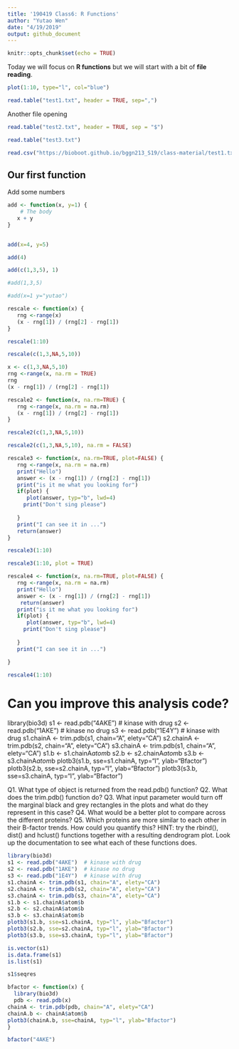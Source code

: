 ```yaml
---
title: '190419 Class6: R Functions'
author: "Yutao Wen"
date: "4/19/2019"
output: github_document
---
```


```r
knitr::opts_chunk$set(echo = TRUE)
```

Today we will focus on **R functions** but we will start with a bit of **file reading**.
```r
plot(1:10, type="l", col="blue")
```

```r
read.table("test1.txt", header = TRUE, sep=",")
```

Another file opening
```r
read.table("test2.txt", header = TRUE, sep = "$")
```

```r
read.table("test3.txt")
```

```r
read.csv("https://bioboot.github.io/bggn213_S19/class-material/test1.txt")
```

## Our first function

Add some numbers

```r
add <- function(x, y=1) {
    # The body
   x + y
}
  
```

```r
add(x=4, y=5)
```


```r
add(4)
```

```r
add(c(1,3,5), 1)
```

```r
#add(1,3,5)
```

```r
#add(x=1 y="yutao")
```

```r
rescale <- function(x) {
   rng <-range(x)
   (x - rng[1]) / (rng[2] - rng[1])
}
```

```r
rescale(1:10)
```

```r
rescale(c(1,3,NA,5,10))
```

```r
x <- c(1,3,NA,5,10)
rng <-range(x, na.rm = TRUE)
rng
(x - rng[1]) / (rng[2] - rng[1])
```

```r
rescale2 <- function(x, na.rm=TRUE) {
   rng <-range(x, na.rm = na.rm)
   (x - rng[1]) / (rng[2] - rng[1])
}
```

```r
rescale2(c(1,3,NA,5,10))
```

```r
rescale2(c(1,3,NA,5,10), na.rm = FALSE)
```

```r
rescale3 <- function(x, na.rm=TRUE, plot=FALSE) {
   rng <-range(x, na.rm = na.rm)
   print("Hello")
   answer <- (x - rng[1]) / (rng[2] - rng[1])
   print("is it me what you looking for")
   if(plot) {
      plot(answer, typ="b", lwd=4)
     print("Don't sing please")
     
   }
   print("I can see it in ...")
   return(answer)
}
```

```r
rescale3(1:10)
```


```r
rescale3(1:10, plot = TRUE)
```

```r
rescale4 <- function(x, na.rm=TRUE, plot=FALSE) {
   rng <-range(x, na.rm = na.rm)
   print("Hello")
   answer <- (x - rng[1]) / (rng[2] - rng[1])
    return(answer)
   print("is it me what you looking for")
   if(plot) {
      plot(answer, typ="b", lwd=4)
     print("Don't sing please")
     
   }
   print("I can see it in ...")

}
```

```r
rescale4(1:10)
```

# Can you improve this analysis code?
library(bio3d)
s1 <- read.pdb("4AKE")  # kinase with drug
s2 <- read.pdb("1AKE")  # kinase no drug
s3 <- read.pdb("1E4Y")  # kinase with drug
s1.chainA <- trim.pdb(s1, chain="A", elety="CA")
s2.chainA <- trim.pdb(s2, chain="A", elety="CA")
s3.chainA <- trim.pdb(s1, chain="A", elety="CA")
s1.b <- s1.chainA$atom$b
s2.b <- s2.chainA$atom$b
s3.b <- s3.chainA$atom$b
plotb3(s1.b, sse=s1.chainA, typ="l", ylab="Bfactor")
plotb3(s2.b, sse=s2.chainA, typ="l", ylab="Bfactor")
plotb3(s3.b, sse=s3.chainA, typ="l", ylab="Bfactor")

Q1. What type of object is returned from the read.pdb() function? Q2. What does the trim.pdb() function do?
Q3. What input parameter would turn off the marginal black and grey rectangles in the plots and what do they represent in this case?
Q4. What would be a better plot to compare across the different proteins?
Q5. Which proteins are more similar to each other in their B-factor trends. How could you quantify this? HINT: try the rbind(), dist() and hclust() functions together with a resulting dendrogram plot. Look up the documentation to see what each of these functions does.

```r
library(bio3d)
s1 <- read.pdb("4AKE")  # kinase with drug
s2 <- read.pdb("1AKE")  # kinase no drug
s3 <- read.pdb("1E4Y")  # kinase with drug
s1.chainA <- trim.pdb(s1, chain="A", elety="CA")
s2.chainA <- trim.pdb(s2, chain="A", elety="CA")
s3.chainA <- trim.pdb(s3, chain="A", elety="CA")
s1.b <- s1.chainA$atom$b
s2.b <- s2.chainA$atom$b
s3.b <- s3.chainA$atom$b
plotb3(s1.b, sse=s1.chainA, typ="l", ylab="Bfactor")
plotb3(s2.b, sse=s2.chainA, typ="l", ylab="Bfactor")
plotb3(s3.b, sse=s3.chainA, typ="l", ylab="Bfactor")
```

```r
is.vector(s1)
is.data.frame(s1)
is.list(s1)
```

```r
s1$seqres
```


```r
bfactor <- function(x) {
  library(bio3d)
  pdb <- read.pdb(x)
chainA <- trim.pdb(pdb, chain="A", elety="CA")
chainA.b <- chainA$atom$b
plotb3(chainA.b, sse=chainA, typ="l", ylab="Bfactor")
}
```

```r
bfactor("4AKE")
```



